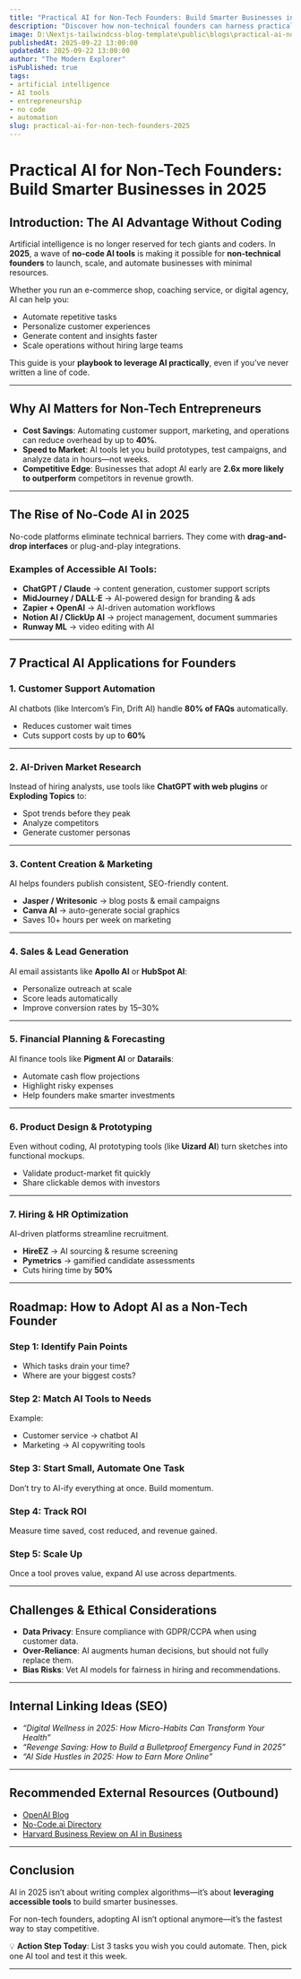 ```yaml
---
title: "Practical AI for Non-Tech Founders: Build Smarter Businesses in 2025"
description: "Discover how non-technical founders can harness practical AI tools in 2025 to automate tasks, cut costs, and scale smarter without writing a single line of code."
image: D:\Nextjs-tailwindcss-blog-template\public\blogs\practical-ai-non-tech-founders-2025.jpg.png
publishedAt: 2025-09-22 13:00:00
updatedAt: 2025-09-22 13:00:00
author: "The Modern Explorer"
isPublished: true
tags: 
- artificial intelligence
- AI tools
- entrepreneurship
- no code
- automation
slug: practical-ai-for-non-tech-founders-2025
---
```


# Practical AI for Non-Tech Founders: Build Smarter Businesses in 2025

## Introduction: The AI Advantage Without Coding  
Artificial intelligence is no longer reserved for tech giants and coders. In **2025**, a wave of **no-code AI tools** is making it possible for **non-technical founders** to launch, scale, and automate businesses with minimal resources.  

Whether you run an e-commerce shop, coaching service, or digital agency, AI can help you:  
- Automate repetitive tasks  
- Personalize customer experiences  
- Generate content and insights faster  
- Scale operations without hiring large teams  

This guide is your **playbook to leverage AI practically**, even if you’ve never written a line of code.  

---

## Why AI Matters for Non-Tech Entrepreneurs  
- **Cost Savings**: Automating customer support, marketing, and operations can reduce overhead by up to **40%**.  
- **Speed to Market**: AI tools let you build prototypes, test campaigns, and analyze data in hours—not weeks.  
- **Competitive Edge**: Businesses that adopt AI early are **2.6x more likely to outperform** competitors in revenue growth.  

---

## The Rise of No-Code AI in 2025  
No-code platforms eliminate technical barriers. They come with **drag-and-drop interfaces** or plug-and-play integrations.  

### Examples of Accessible AI Tools:  
- **ChatGPT / Claude** → content generation, customer support scripts  
- **MidJourney / DALL·E** → AI-powered design for branding & ads  
- **Zapier + OpenAI** → AI-driven automation workflows  
- **Notion AI / ClickUp AI** → project management, document summaries  
- **Runway ML** → video editing with AI  

---

## 7 Practical AI Applications for Founders  

### 1. **Customer Support Automation**  
AI chatbots (like Intercom’s Fin, Drift AI) handle **80% of FAQs** automatically.  
- Reduces customer wait times  
- Cuts support costs by up to **60%**  

---

### 2. **AI-Driven Market Research**  
Instead of hiring analysts, use tools like **ChatGPT with web plugins** or **Exploding Topics** to:  
- Spot trends before they peak  
- Analyze competitors  
- Generate customer personas  

---

### 3. **Content Creation & Marketing**  
AI helps founders publish consistent, SEO-friendly content.  
- **Jasper / Writesonic** → blog posts & email campaigns  
- **Canva AI** → auto-generate social graphics  
- Saves 10+ hours per week on marketing  

---

### 4. **Sales & Lead Generation**  
AI email assistants like **Apollo AI** or **HubSpot AI**:  
- Personalize outreach at scale  
- Score leads automatically  
- Improve conversion rates by 15–30%  

---

### 5. **Financial Planning & Forecasting**  
AI finance tools like **Pigment AI** or **Datarails**:  
- Automate cash flow projections  
- Highlight risky expenses  
- Help founders make smarter investments  

---

### 6. **Product Design & Prototyping**  
Even without coding, AI prototyping tools (like **Uizard AI**) turn sketches into functional mockups.  
- Validate product-market fit quickly  
- Share clickable demos with investors  

---

### 7. **Hiring & HR Optimization**  
AI-driven platforms streamline recruitment.  
- **HireEZ** → AI sourcing & resume screening  
- **Pymetrics** → gamified candidate assessments  
- Cuts hiring time by **50%**  

---

## Roadmap: How to Adopt AI as a Non-Tech Founder  

### Step 1: Identify Pain Points  
- Which tasks drain your time?  
- Where are your biggest costs?  

### Step 2: Match AI Tools to Needs  
Example:  
- Customer service → chatbot AI  
- Marketing → AI copywriting tools  

### Step 3: Start Small, Automate One Task  
Don’t try to AI-ify everything at once. Build momentum.  

### Step 4: Track ROI  
Measure time saved, cost reduced, and revenue gained.  

### Step 5: Scale Up  
Once a tool proves value, expand AI use across departments.  

---

## Challenges & Ethical Considerations  
- **Data Privacy**: Ensure compliance with GDPR/CCPA when using customer data.  
- **Over-Reliance**: AI augments human decisions, but should not fully replace them.  
- **Bias Risks**: Vet AI models for fairness in hiring and recommendations.  

---

## Internal Linking Ideas (SEO)  
- *“Digital Wellness in 2025: How Micro-Habits Can Transform Your Health”*  
- *“Revenge Saving: How to Build a Bulletproof Emergency Fund in 2025”*  
- *“AI Side Hustles in 2025: How to Earn More Online”*  

---

## Recommended External Resources (Outbound)  
- [OpenAI Blog](https://openai.com/blog)  
- [No-Code.ai Directory](https://nocode.ai/)  
- [Harvard Business Review on AI in Business](https://hbr.org/)  

---

## Conclusion  
AI in 2025 isn’t about writing complex algorithms—it’s about **leveraging accessible tools** to build smarter businesses.  

For non-tech founders, adopting AI isn’t optional anymore—it’s the fastest way to stay competitive.  

💡 **Action Step Today**: List 3 tasks you wish you could automate. Then, pick one AI tool and test it this week.  

---
